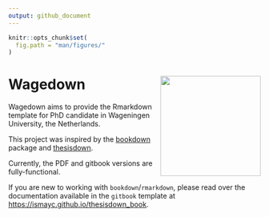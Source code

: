 ```yaml
---
output: github_document
---
```


<!-- README.md is generated from README.Rmd via `devtools::build_readme()`. Please edit README.Rmd -->

```r
knitr::opts_chunk$set(
  fig.path = "man/figures/"
)
```
# Wagedown <img src="man/figures/wagedown_hex.png" align="right" width=200 />

Wagedown aims to provide the Rmarkdown template for PhD candidate in Wageningen University, the Netherlands.

This project was inspired by the [bookdown](https://github.com/rstudio/bookdown) package and [thesisdown](http://thesisdown.rbind.io/).

Currently, the PDF and gitbook versions are fully-functional.

If you are new to working with `bookdown`/`rmarkdown`, please read over the documentation available in the `gitbook` template at <https://ismayc.github.io/thesisdown_book>.
